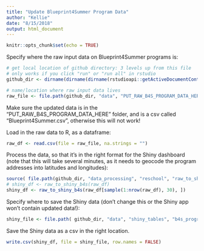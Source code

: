 ```yaml
---
title: "Update Blueprint4Summer Program Data"
author: "Kellie"
date: "8/15/2018"
output: html_document
---
```


```r
knitr::opts_chunk$set(echo = TRUE)
```

Specify where the raw input data on Blueprint4Summer programs is:

```r
# get local location of github directory: 3 levels up from this file
# only works if you click "run" or "run all" in rstudio
github_dir <- dirname(dirname(dirname(rstudioapi::getActiveDocumentContext()$path)))

# name/location where raw input data lives
raw_file <- file.path(github_dir, "data", "PUT_RAW_B4S_PROGRAM_DATA_HERE", "Blueprint4Summer.csv")
```

Make sure the updated data is in the "PUT_RAW_B4S_PROGRAM_DATA_HERE" folder, and is a csv called "Blueprint4Summer.csv", otherwise this will not work!

Load in the raw data to R, as a dataframe:

```r
raw_df <- read.csv(file = raw_file, na.strings = "")
```

Process the data, so that it's in the right format for the Shiny dashboard (note that this will take several minutes, as it needs to geocode the program addresses into latitudes and longitudes):

```r
source( file.path(github_dir, "data_processing", "reschool", "raw_to_shiny_b4s.R") )
# shiny_df <- raw_to_shiny_b4s(raw_df)
shiny_df <- raw_to_shiny_b4s(raw_df[sample(1:nrow(raw_df), 30), ])
```

Specify where to save the Shiny data (don't change this or the Shiny app won't contain updated data!):

```r
shiny_file <- file.path( github_dir, "data", "shiny_tables", "b4s_programs.csv" )
```

Save the Shiny data as a csv in the right location.

```r
write.csv(shiny_df, file = shiny_file, row.names = FALSE)
```
